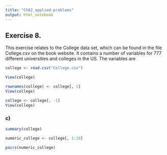 ```yaml
---
title: "Ch02_applied-problems"
output: html_notebook
---
```


## Exercise 8.
This exercise relates to the College data set, which can be found in the file College.csv on the book website. It contains a number of variables for 777 different universities and colleges in the US. The variables are

```r
college <- read.csv("College.csv") 
```

```r
View(college)
```

```r
rownames(college) <- college[, 1]
View(college)
```

```r
college <- college[, -1]
View(college)
```

### c)

```r
summary(college)
```

```r
numeric_college <- college[, 1:10]

pairs(numeric_college)
```




